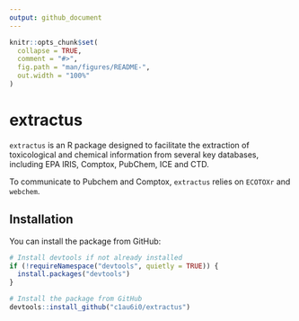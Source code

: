 ```yaml
---
output: github_document
---
```


<!-- README.md is generated from README.Rmd. Please edit that file -->

```r
knitr::opts_chunk$set(
  collapse = TRUE,
  comment = "#>",
  fig.path = "man/figures/README-",
  out.width = "100%"
)
```

# extractus

<!-- badges: start -->
<!-- badges: end -->

`extractus` is an R package designed to facilitate the extraction of toxicological and chemical information from several key databases, including EPA IRIS, Comptox, PubChem, ICE and CTD. 

To communicate to Pubchem and Comptox, `extractus` relies on  `ECOTOXr` and `webchem`.

## Installation

You can install the package from GitHub:

```r
# Install devtools if not already installed
if (!requireNamespace("devtools", quietly = TRUE)) {
  install.packages("devtools")
}

# Install the package from GitHub
devtools::install_github("c1au6i0/extractus")
```
